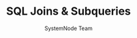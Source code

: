 ---
guideId: DBMS-101
moduleId: DBMS-13
title: SQL Joins & Subqueries
description: Learn INNER, LEFT, RIGHT, FULL joins and advanced subqueries.
author: SystemNode Team
---